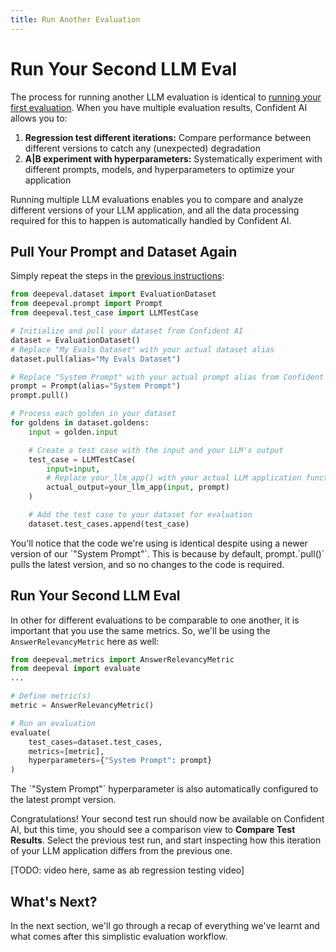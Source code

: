 ```yaml
---
title: Run Another Evaluation
---
```



# Run Your Second LLM Eval

The process for running another LLM evaluation is identical to [running your first evaluation](/getting-started/run-an-evaluation). When you have multiple evaluation results, Confident AI allows you to:

1. **Regression test different iterations:** Compare performance between different versions to catch any (unexpected) degradation
2. **A|B experiment with hyperparameters:** Systematically experiment with different prompts, models, and hyperparameters to optimize your application

Running multiple LLM evaluations enables you to compare and analyze different versions of your LLM application, and all the data processing required for this to happen is automatically handled by Confident AI.

## Pull Your Prompt and Dataset Again

Simply repeat the steps in the [previous instructions](/getting-started/run-an-evaluation):

```python showLineNumbers copy
from deepeval.dataset import EvaluationDataset
from deepeval.prompt import Prompt
from deepeval.test_case import LLMTestCase

# Initialize and pull your dataset from Confident AI
dataset = EvaluationDataset()
# Replace "My Evals Dataset" with your actual dataset alias
dataset.pull(alias="My Evals Dataset")

# Replace "System Prompt" with your actual prompt alias from Confident AI
prompt = Prompt(alias="System Prompt")
prompt.pull()

# Process each golden in your dataset
for goldens in dataset.goldens:
    input = golden.input

    # Create a test case with the input and your LLM's output
    test_case = LLMTestCase(
        input=input,
        # Replace your_llm_app() with your actual LLM application function
        actual_output=your_llm_app(input, prompt)
    )

    # Add the test case to your dataset for evaluation
    dataset.test_cases.append(test_case)
```

<Callout>
  You'll notice that the code we're using is identical despite using a newer
  version of our `"System Prompt"`. This is because by default, prompt.`pull()`
  pulls the latest version, and so no changes to the code is required.
</Callout>

## Run Your Second LLM Eval

In other for different evaluations to be comparable to one another, it is important that you use the same metrics. So, we'll be using the `AnswerRelevancyMetric` here as well:

```python
from deepeval.metrics import AnswerRelevancyMetric
from deepeval import evaluate
...

# Define metric(s)
metric = AnswerRelevancyMetric()

# Run an evaluation
evaluate(
    test_cases=dataset.test_cases,
    metrics=[metric],
    hyperparameters={"System Prompt": prompt}
)
```

<Callout type="info">
  The `"System Prompt"` hyperparameter is also automatically configured to the
  latest prompt version.
</Callout>

Congratulations! Your second test run should now be available on Confident AI, but this time, you should see a comparison view to **Compare Test Results**. Select the previous test run, and start inspecting how this iteration of your LLM application differs from the previous one.

[TODO: video here, same as ab regression testing video]

## What's Next?

In the next section, we'll go through a recap of everything we've learnt and what comes after this simplistic evaluation workflow.
